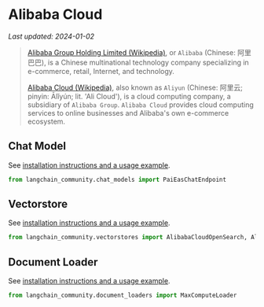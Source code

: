 # Alibaba Cloud
*Last updated: 2024-01-02*

>[Alibaba Group Holding Limited (Wikipedia)](https://en.wikipedia.org/wiki/Alibaba_Group), or `Alibaba`
> (Chinese: 阿里巴巴), is a Chinese multinational technology company specializing in e-commerce, retail, 
> Internet, and technology.
> 
> [Alibaba Cloud (Wikipedia)](https://en.wikipedia.org/wiki/Alibaba_Cloud), also known as `Aliyun`
> (Chinese: 阿里云; pinyin: Ālǐyún; lit. 'Ali Cloud'), is a cloud computing company, a subsidiary 
> of `Alibaba Group`. `Alibaba Cloud` provides cloud computing services to online businesses and 
> Alibaba's own e-commerce ecosystem.
 
 
## Chat Model

See [installation instructions and a usage example](/docs/integrations/chat/alibaba_cloud_pai_eas).

```python
from langchain_community.chat_models import PaiEasChatEndpoint
```

## Vectorstore

See [installation instructions and a usage example](/docs/integrations/vectorstores/alibabacloud_opensearch).

```python
from langchain_community.vectorstores import AlibabaCloudOpenSearch, AlibabaCloudOpenSearchSettings
```

## Document Loader

See [installation instructions and a usage example](/docs/integrations/document_loaders/alibaba_cloud_maxcompute).

```python
from langchain_community.document_loaders import MaxComputeLoader
```
